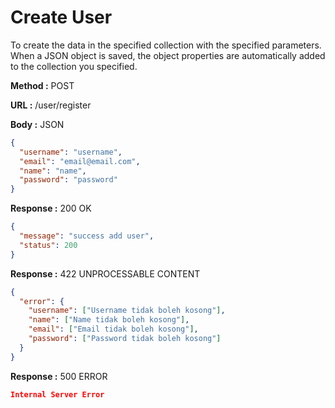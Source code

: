 
# Create User

To create the data in the specified collection with the specified parameters.
When a JSON object is saved, the object properties are automatically added to the collection you specified.

**Method :** <Badge variant="success">POST</Badge>

**URL :** <Badge variant="dark">/user/register</Badge>

**Body :** <Badge variant="purple">JSON</Badge>

```json
{
  "username": "username",
  "email": "email@email.com",
  "name": "name",
  "password": "password"
}
```

**Response :** <BadgeOutline variant="success">200 OK</BadgeOutline>

```json
{
  "message": "success add user",
  "status": 200
}
```

**Response :** <BadgeOutline variant="info">422 UNPROCESSABLE CONTENT</BadgeOutline>

```json
{
  "error": {
    "username": ["Username tidak boleh kosong"],
    "name": ["Name tidak boleh kosong"],
    "email": ["Email tidak boleh kosong"],
    "password": ["Password tidak boleh kosong"]
  }
}
```

**Response :** <BadgeOutline variant="danger">500 ERROR</BadgeOutline>

```json
Internal Server Error
```
